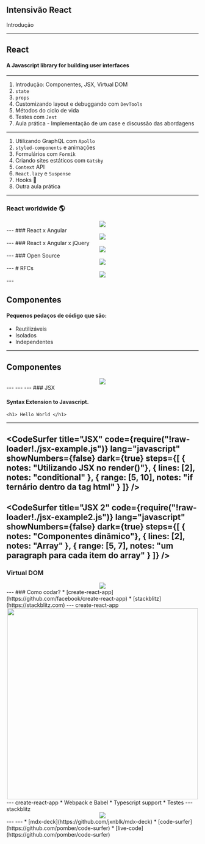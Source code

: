 


<Head>
  <title>Class 1</title>
</Head>

<Container>
  <Center>
    <GFLogo src={require('file-loader!../assets/gf-react2.png')} />
  </Center>
  <h2>Intensivão React</h2>
  <p>Introdução</p>
</Container>

---
## React
#### A Javascript library for building user interfaces

---

1. Introdução: Componentes, JSX, Virtual DOM
2. `state`
3. `props`
4. Customizando layout e debuggando com `DevTools`
5. Métodos do ciclo de vida
6. Testes com `Jest`
7. Aula prática - Implementação de um case e discussão das abordagens

---
1. Utilizando GraphQL com `Apollo`
2. `styled-components` e animações
3. Formulários com `Formik`
4. Criando sites estáticos com `Gatsby`
5. `Context` API
6. `React.lazy` e `Suspense`
7. Hooks :fishing_pole_and_fish:
8. Outra aula prática

---
### React worldwide 🌎

<Container>
  <Center>
    <img src={require('file-loader!../assets/google-trends-world-react.png')} />
  </Center>
</Container>
---
### React x Angular

<Container>
  <Center>
    <img src={require('file-loader!../assets/google-trends-world-react-angular.png')} />
  </Center>
</Container>
---
### React x Angular x jQuery

<Container>
  <Center>
    <img src={require('file-loader!../assets/google-trends-world-react-angular-jquery.png')} />
  </Center>
</Container>
---
### Open Source
<Container>
  <Center>
    <img src={require('file-loader!../assets/react-repo.png')} />
  </Center>
</Container>
---
# RFCs
<Container>
  <Center>
    <img src={require('file-loader!../assets/react-rfc.png')} />
  </Center>
</Container>
---

## Componentes

#### Pequenos pedaços de código que são:
* Reutilizáveis
* Isolados
* Independentes

---

## Componentes

<Container>
  <Center>
    <img src={require('file-loader!../assets/components.png')} />
  </Center>
</Container>
---
<CodeSurfer
  title="Class Components"
  code={require("!raw-loader!./class-component.js")}
  lang="javascript"
  showNumbers={false}
  dark={true}
  steps={[
    { lines: [1], notes: "extends React.Component" },
    { lines: [2], notes: "render() function" },
  ]}
/>
---
<CodeSurfer
  title="HelloWorld"
  code={require("!raw-loader!./HelloWorld.js")}
  lang="javascript"
  showNumbers={false}
  dark={true}
  steps={[
    { notes: "Reutilizando componentes"},
    { range: [1, 3], notes: "componente HelloWorld" },
    { range: [4, 7], notes: "componente raiz" }
  ]}
/>
---
### JSX

#### Syntax Extension to Javascript.
`<h1> Hello World </h1>`

---
<CodeSurfer
  title="JSX"
  code={require("!raw-loader!./jsx-example.js")}
  lang="javascript"
  showNumbers={false}
  dark={true}
  steps={[
    { notes: "Utilizando JSX no render()"},
    { lines: [2], notes: "conditional" },
    { range: [5, 10], notes: "if ternário dentro da tag html" }
  ]}
/>
---
<CodeSurfer
  title="JSX 2"
  code={require("!raw-loader!./jsx-example2.js")}
  lang="javascript"
  showNumbers={false}
  dark={true}
  steps={[
    { notes: "Componentes dinâmico"},
    { lines: [2], notes: "Array" },
    { range: [5, 7], notes: "um paragraph para cada item do array" }
  ]}
/>
---
### Virtual DOM
<Container>
  <Center>
    <img src={'../assets/vdom.png'} />
  </Center>
</Container>
---
### Como codar?
* [create-react-app](https://github.com/facebook/create-react-app)
* [stackblitz](https://stackblitz.com)
---
create-react-app
<Container>
  <Center>
    <img src={require('file-loader!../assets/cra.svg')} width="500" />
  </Center>
</Container>
---
create-react-app
* Webpack e Babel
* Typescript support 
* Testes
---
stackblitz
<Container>
  <Center>
    <img src={require('file-loader!../assets/stackblitz.png')} />
  </Center>
</Container>
---
<CodeSurfer
  title="mdx-deck"
  code={require("!raw-loader!./example-mdx-deck.js")}
  lang="javascript"
  showNumbers={false}
  dark={true}
  steps={[
    { notes: "Faça sua apresentação em React! (React-ception)"},
    { lines: [1], notes: "imports" },
    { lines: [7], notes: "título" },
    { range: [11, 16], notes: "primeiro slide" },
  ]}
/>
---
* [mdx-deck](https://github.com/jxnblk/mdx-deck)
* [code-surfer](https://github.com/pomber/code-surfer)
* [live-code](https://github.com/pomber/code-surfer)
